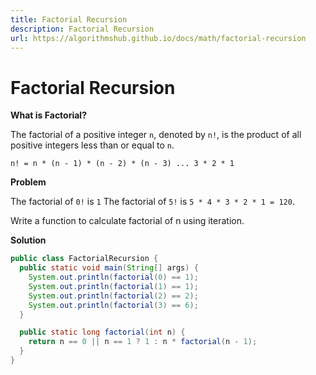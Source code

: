 ```yaml
---
title: Factorial Recursion
description: Factorial Recursion
url: https://algorithmshub.github.io/docs/math/factorial-recursion
---
```


# Factorial Recursion

**What is Factorial?**

The factorial of a positive integer ```n```, denoted by ```n!```, is the product of all positive integers less than or equal to ```n```.

```n! = n * (n - 1) * (n - 2) * (n - 3) ... 3 * 2 * 1```

**Problem**

The factorial of ```0!``` is ```1``` The factorial of ```5!``` is ```5 * 4 * 3 * 2 * 1 = 120```.

Write a function to calculate factorial of n using iteration.

**Solution**

```java
public class FactorialRecursion {
  public static void main(String[] args) {
    System.out.println(factorial(0) == 1);
    System.out.println(factorial(1) == 1);
    System.out.println(factorial(2) == 2);
    System.out.println(factorial(3) == 6);
  }

  public static long factorial(int n) {
    return n == 0 || n == 1 ? 1 : n * factorial(n - 1);
  }
}
```
